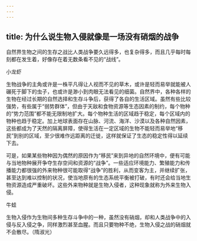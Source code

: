 ```yaml
---
---
---
```

title: 为什么说生物入侵就像是一场没有硝烟的战争
---




自然界生物之间的生存之战比人类战争要久远得多，也复杂得多，而且几乎每时每刻都在发生着，好像存在着无数条看不见的“战线”。

小龙虾



生物战争的主角或许是一株平凡得让人视而不见的草木，或许是轻而易举就能被人碾死于脚下的虫子，也或许是渺小到肉眼无法看见的细菌。自然界中，各种各样的生物在经过长期的自然选择和生存斗争后，获得了各自的生活区域。虽然有些比较强势，有些属于“弱势群体”，但由于天敌和食物资源等生态因素的制约，每个物种的“势力范围”都不能无限制地扩大。每个物种生活的区域趋于稳定，每个区域内的物种也趋于稳定。加上地球表面存在山脉、河流、海洋、沙漠以及各种自然因素，这些都成为了天然的隔离屏障，使得生活在一定区域的生物不能轻而易举地“移民”到别的区域，至少很难作远距离的迁徙，这样就保证了生态的稳定性得以延续下去。

可是，如果某些物种因为偶然的原因作为“移民”来到异地的自然环境中，便有可能与当地物种展开争夺生存空间和资源的“战争”。一些适应环境能力、繁殖能力和传播能力都很强的外来物种很可能取得“战争”的胜利，从而变客为主，并继续扩张，甚至达到难以控制的状况，使当地原有的生态系统平衡被打破，有时还会给当地生物资源造成严重破坏。这些外来物种就是生物入侵者，这种现象就称为外来生物入侵。

牛蛙



生物入侵作为生物间多种生存斗争中的一种，虽然没有硝烟，却和人类战争中的入侵与反入侵之争，同样激烈甚至血腥。而且只要物种不绝，生物入侵之战的硝烟就不会散尽。（隋淑光）